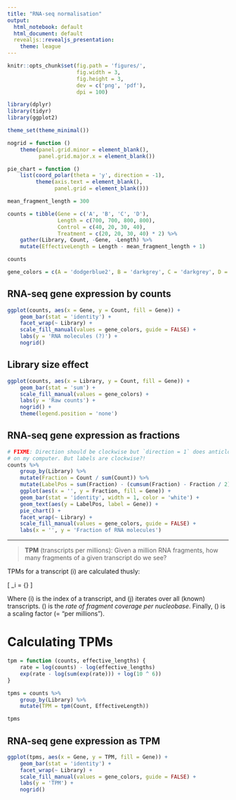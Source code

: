 ```yaml
---
title: "RNA-seq normalisation"
output:
  html_notebook: default
  html_document: default
  revealjs::revealjs_presentation:
    theme: league
---
```


```r
knitr::opts_chunk$set(fig.path = 'figures/',
                      fig.width = 3,
                      fig.height = 3,
                      dev = c('png', 'pdf'),
                      dpi = 100)
```

```r
library(dplyr)
library(tidyr)
library(ggplot2)
```

```r
theme_set(theme_minimal())

nogrid = function ()
    theme(panel.grid.minor = element_blank(),
          panel.grid.major.x = element_blank())

pie_chart = function ()
    list(coord_polar(theta = 'y', direction = -1),
         theme(axis.text = element_blank(),
               panel.grid = element_blank()))
```

```r
mean_fragment_length = 300

counts = tibble(Gene = c('A', 'B', 'C', 'D'),
                Length = c(700, 700, 800, 800),
                Control = c(40, 20, 30, 40),
                Treatment = c(20, 20, 30, 40) * 2) %>%
    gather(Library, Count, -Gene, -Length) %>%
    mutate(EffectiveLength = Length - mean_fragment_length + 1)

counts

gene_colors = c(A = 'dodgerblue2', B = 'darkgrey', C = 'darkgrey', D = 'darkgrey')
```

## RNA-seq gene expression by counts

```r
ggplot(counts, aes(x = Gene, y = Count, fill = Gene)) +
    geom_bar(stat = 'identity') +
    facet_wrap(~ Library) +
    scale_fill_manual(values = gene_colors, guide = FALSE) +
    labs(y = 'RNA molecules (?)') +
    nogrid()
```

## Library size effect

```r
ggplot(counts, aes(x = Library, y = Count, fill = Gene)) +
    geom_bar(stat = 'sum') +
    scale_fill_manual(values = gene_colors) +
    labs(y = 'Raw counts') +
    nogrid() +
    theme(legend.position = 'none')
```

## RNA-seq gene expression as fractions

```r
# FIXME: Direction should be clockwise but `direction = 1` does anticlockwise
# on my computer. But labels are clockwise?!
counts %>%
    group_by(Library) %>%
    mutate(Fraction = Count / sum(Count)) %>%
    mutate(LabelPos = sum(Fraction) - (cumsum(Fraction) - Fraction / 2)) %>%
    ggplot(aes(x = '', y = Fraction, fill = Gene)) +
    geom_bar(stat = 'identity', width = 1, color = 'white') +
    geom_text(aes(y = LabelPos, label = Gene)) +
    pie_chart() +
    facet_wrap(~ Library) +
    scale_fill_manual(values = gene_colors, guide = FALSE) +
    labs(x = '', y = 'Fraction of RNA molecules')
```

---

> **TPM** (transcripts per millions):
> Given a million RNA fragments, how many fragments of a given transcript do we see?

TPMs for a transcript \(i\) are calculated thusly:

\[
\text{TPM}_\color{red}i =
    {\color{dodgerblue}{\frac{x_\color{red}i}{{l_\text{eff}}_\color{red}i}}}
    \cdot
    \frac{1}{\sum_\color{tomato}j \color{dodgerblue}{\frac{x_\color{tomato}j}{{l_\text{eff}}_\color{tomato}j}}}
    \cdot
    \color{darkcyan}{10^6}
\]

Where \(\color{red}i\) is the index of a transcript, and \(\color{tomato}j\) iterates over all (known) transcripts. \(\color{dodgerblue}{\frac{x_k}{{l_\text{eff}}_k}}\) is the *rate of fragment coverage per nucleobase*. Finally, \(\color{darkcyan}{10^6}\) is a scaling factor (= “per millions”).

# Calculating TPMs

```r
tpm = function (counts, effective_lengths) {
    rate = log(counts) - log(effective_lengths)
    exp(rate - log(sum(exp(rate))) + log(10 ^ 6))
}
```

```r
tpms = counts %>%
    group_by(Library) %>%
    mutate(TPM = tpm(Count, EffectiveLength))

tpms
```

## RNA-seq gene expression as TPM

```r
ggplot(tpms, aes(x = Gene, y = TPM, fill = Gene)) +
    geom_bar(stat = 'identity') +
    facet_wrap(~ Library) +
    scale_fill_manual(values = gene_colors, guide = FALSE) +
    labs(y = 'TPM') +
    nogrid()
```
